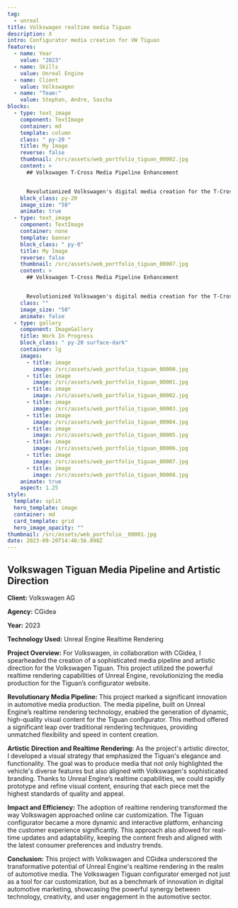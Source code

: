 ```yaml
---
tag:
  - unreal
title: Volkswagen realtime media Tiguan
description: X
intro: Configurator media creation for VW Tiguan
features:
  - name: Year
    value: "2023"
  - name: Skills
    value: Unreal Engine
  - name: Client
    value: Volkswagen
  - name: "Team:"
    value: Stephan, Andre, Sascha
blocks:
  - type: text_image
    component: TextImage
    container: md
    template: column
    class: " py-20 "
    title: My Image
    reverse: false
    thumbnail: /src/assets/web_portfolio_tiguan_00002.jpg
    content: >
      ## Volkswagen T-Cross Media Pipeline Enhancement


      Revolutionized Volkswagen's digital media creation for the T-Cross configurator using Unreal Engine's realtime rendering, significantly boosting efficiency and flexibility.
    block_class: py-20
    image_size: "50"
    animate: true
  - type: text_image
    component: TextImage
    container: none
    template: banner
    block_class: " py-0"
    title: My Image
    reverse: false
    thumbnail: /src/assets/web_portfolio_tiguan_00007.jpg
    content: >
      ## Volkswagen T-Cross Media Pipeline Enhancement


      Revolutionized Volkswagen's digital media creation for the T-Cross configurator using Unreal Engine's realtime rendering, significantly boosting efficiency and flexibility.
    class: ""
    image_size: "50"
    animate: false
  - type: gallery
    component: ImageGallery
    title: Work In Progress
    block_class: " py-20 surface-dark"
    container: lg
    images:
      - title: image
        image: /src/assets/web_portfolio_tiguan_00000.jpg
      - title: image
        image: /src/assets/web_portfolio_tiguan_00001.jpg
      - title: image
        image: /src/assets/web_portfolio_tiguan_00002.jpg
      - title: image
        image: /src/assets/web_portfolio_tiguan_00003.jpg
      - title: image
        image: /src/assets/web_portfolio_tiguan_00004.jpg
      - title: image
        image: /src/assets/web_portfolio_tiguan_00005.jpg
      - title: image
        image: /src/assets/web_portfolio_tiguan_00006.jpg
      - title: image
        image: /src/assets/web_portfolio_tiguan_00007.jpg
      - title: image
        image: /src/assets/web_portfolio_tiguan_00008.jpg
    animate: true
    aspect: 1.25
style:
  template: split
  hero_template: image
  container: md
  card_template: grid
  hero_image_opacity: ""
thumbnail: /src/assets/web_portfolio__00001.jpg
date: 2023-09-20T14:46:56.898Z
---
```


## Volkswagen Tiguan Media Pipeline and Artistic Direction

**Client:** Volkswagen AG

**Agency:** CGidea

**Year:** 2023

**Technology Used:** Unreal Engine Realtime Rendering

**Project Overview:**
For Volkswagen, in collaboration with CGidea, I spearheaded the creation of a sophisticated media pipeline and artistic direction for the Volkswagen Tiguan. This project utilized the powerful realtime rendering capabilities of Unreal Engine, revolutionizing the media production for the Tiguan’s configurator website.

**Revolutionary Media Pipeline:**
This project marked a significant innovation in automotive media production. The media pipeline, built on Unreal Engine’s realtime rendering technology, enabled the generation of dynamic, high-quality visual content for the Tiguan configurator. This method offered a significant leap over traditional rendering techniques, providing unmatched flexibility and speed in content creation.

**Artistic Direction and Realtime Rendering:**
As the project's artistic director, I developed a visual strategy that emphasized the Tiguan's elegance and functionality. The goal was to produce media that not only highlighted the vehicle's diverse features but also aligned with Volkswagen's sophisticated branding. Thanks to Unreal Engine’s realtime capabilities, we could rapidly prototype and refine visual content, ensuring that each piece met the highest standards of quality and appeal.

**Impact and Efficiency:**
The adoption of realtime rendering transformed the way Volkswagen approached online car customization. The Tiguan configurator became a more dynamic and interactive platform, enhancing the customer experience significantly. This approach also allowed for real-time updates and adaptability, keeping the content fresh and aligned with the latest consumer preferences and industry trends.

**Conclusion:**
This project with Volkswagen and CGidea underscored the transformative potential of Unreal Engine's realtime rendering in the realm of automotive media. The Volkswagen Tiguan configurator emerged not just as a tool for car customization, but as a benchmark of innovation in digital automotive marketing, showcasing the powerful synergy between technology, creativity, and user engagement in the automotive sector.